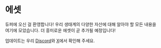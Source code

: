# 에셋

듀퍼에 오신 걸 환영합니다! 우리 생태계의 다양한 자산에 대해 알아야 할 모든 내용을 여기에 모았습니다. 더 흥미로운 에셋이 곧 추가될 예정입니다!

업데이트는 우리 [Discord](https://discord.gg/duper)와 [X](https://x.com/playduper)에서 확인해 주세요.